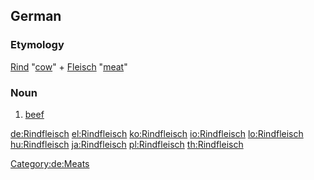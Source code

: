 {{wikipedia|lang=de}}
==German==
===Etymology===
[[Rind]] "[[cow]]" + [[Fleisch]] "[[meat]]"
===Noun===
{{de-noun|g=n|pl=-|genitive=Rindfleischs}}
# [[beef]]
[[Category:de:Meats]]

[[de:Rindfleisch]]
[[el:Rindfleisch]]
[[ko:Rindfleisch]]
[[io:Rindfleisch]]
[[lo:Rindfleisch]]
[[hu:Rindfleisch]]
[[ja:Rindfleisch]]
[[pl:Rindfleisch]]
[[th:Rindfleisch]]